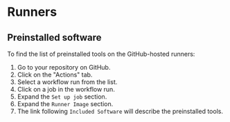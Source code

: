 # Runners

## Preinstalled software

To find the list of preinstalled tools on the GitHub-hosted runners:

1. Go to your repository on GitHub.
2. Click on the "Actions" tab.
3. Select a workflow run from the list.
4. Click on a job in the workflow run.
5. Expand the `Set up job` section.
6. Expand the `Runner Image` section.
7. The link following `Included Software` will describe the preinstalled tools.
